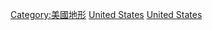 {{Commons category|Valleys of the United States}}

[[Category:美國地形|Category:美國地形]]
[[Category:各国谷地|United States]]
[[Category:北美洲谷地|United States]]